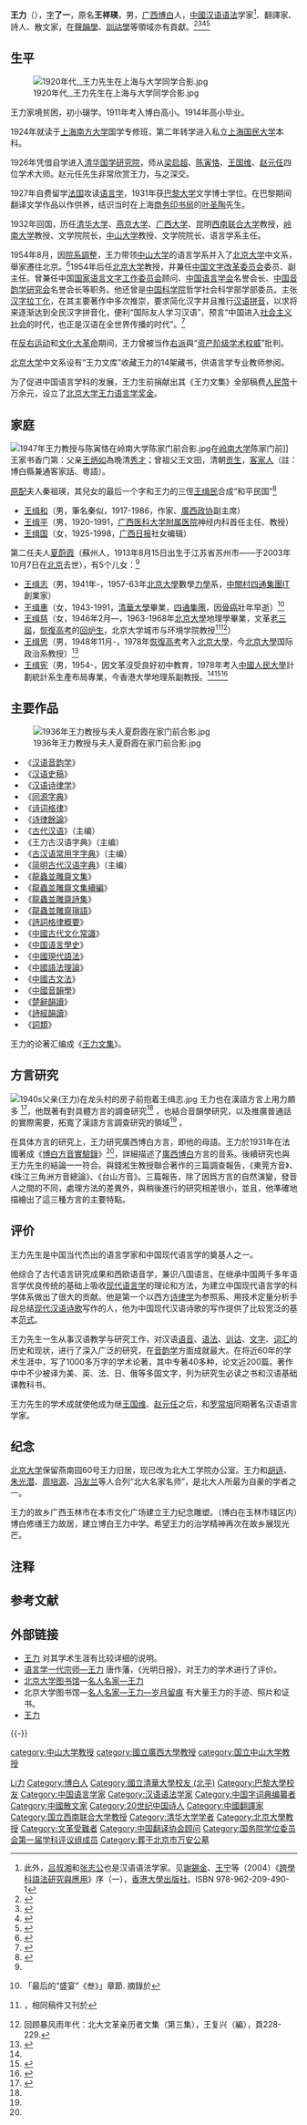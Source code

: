 {{original research|time=2018-10-02T15:22:30+00:00}}

{{他用
|subject=汉语语法学家
|other=同名或類似名的其它條目描述
|王力
}}

{{Infobox_Person
|name=王力

|image=File:1959年王力教授与夫人夏蔚霞和孩子王缉志、王缉惠、王缉慈、王缉思、王缉宪合影.jpg

|caption=1959年王力与夫人[[夏蔚霞|夏蔚霞]]和孩子[[王缉志|王缉志]]、王缉惠、王缉慈、王缉思、王缉宪
|zi=了一
|sex=男
|birth_name=王祥瑛
|birth_date={{birth date|1900|8|10}}
|birth_place={{QING}}[[廣西省|廣西省]][[梧州府|梧州府]][[博白縣|博白縣]]<br>（今[[玉林市|玉林市]][[博白縣|博白縣]]）
|date of death={{death date and age|1986|5|3|1900|8|10}}
|place of death={{PRC}}[[北京市|北京市]]
|nationality={{PRC}}
|past=[[北京大学|北京大学]]中文系一级教授
|educate=上海南方大学<br>上海国民大学<br>[[清华大学|清华大学]][[清華學校研究院|国学研究院]]<br>[[巴黎大学|巴黎大学]]文学博士
|work=《中国音韵学》<br>《中國古代文化常識》
|spouse=秦祖瑛<br>夏蔚霞
}}

'''王力'''（{{bd|1900年|8月10日|1986年|5月3日|catIdx=Wang Li}}），[[表字|字]]'''了一'''，原名'''王祥瑛'''，男，[[广西|广西]][[博白|博白]]人，[[中國|中國]][[汉语语法|汉语语法]]学家<ref>此外，[[吕叔湘|吕叔湘]]和[[张志公|张志公]]也是汉语语法学家。见[[謝錫金|謝錫金]]、[[王宁|王宁]]等（2004）《[[跨學科語法研究與應用|跨學科語法研究與應用]]》序（一），[[香港大學出版社|香港大學出版社]]。ISBN 978-962-209-490-1</ref>、翻譯家、詩人、散文家，在[[聲韻學|聲韻學]]、[[訓詁學|訓詁學]]等領域亦有貢獻。<ref>{{Cite book|title=20世纪中华人物名字号辞典|author=周家珍编著|publisher=法律出版社|year=2000|isbn=9787503628320|location=北京|pages=}}</ref><ref>{{Cite book|title=中华当代文化名人大辞典|author=张品兴, 殷登祥, 陈有进等主编|publisher=中国广播电视出版社|year=1992|isbn=9787504315137|location=北京|pages=}}</ref><ref>{{Cite book|title=民国人物大辞典|author=徐友春主编; 蔡鸿源, 周兴培副主编|publisher=河北人民出版社|year=1991|isbn=|location=石家庄|pages=}}</ref><ref>{{Cite book|title=中国文学大辞典 • 第二卷|author=马良春, 李福田总主编|publisher=天津人民出版社|year=1991|isbn=|location=天津|pages=}}</ref>

== 生平 ==
[[File:1920年代,_王力先生在上海与大学同学合影.jpg|thumb]]

{{fact|据说}}王力家境贫困，初小辍学。1911年考入博白高小。1914年高小毕业。

1924年就读于[[南方大學_(上海)|上海南方大学]]国学专修班，第二年转学进入私立[[上海国民大学|上海国民大学]]本科。

1926年凭借自学进入[[清华学校研究院|清华国学研究院]]，师从[[梁启超|梁启超]]、[[陈寅恪|陈寅恪]]、[[王国维|王国维]]、[[赵元任|赵元任]]四位学术大师。赵元任先生非常欣赏王力，与之深交。

1927年自费留学[[法国|法国]]攻读[[语言学|语言学]]，1931年获[[巴黎大学|巴黎大学]]文学博士学位。在巴黎期间翻译文学作品以作供养，结识当时在上海[[商务印书局|商务印书局]]的[[叶圣陶|叶圣陶]]先生。

1932年回国，历任[[清华大学|清华大学]]、[[燕京大学|燕京大学]]、[[广西大学|广西大学]]、昆明[[西南联合大学|西南联合大学]]教授，[[岭南大学_(广州)|岭南大学]]教授、文学院院长，[[中山大学|中山大学]]教授、文学院院长、语言学系主任。 

1954年8月，因[[院系調整|院系調整]]，王力带领[[中山大学|中山大学]]的语言学系并入了[[北京大学|北京大学]]中文系，舉家遷往北京。<ref name=":1">{{cite news|title=燕南园60号的家族记忆——专访王力先生长子、四通打字机发明人王缉志|url=https://www.pku.org.cn/memory/bdjw/83964.htm|archiveurl=https://web.archive.org/web/20200925001814/https://www.pku.org.cn/memory/bdjw/83964.htm|date=2014-06-13|archivedate=2020-09-25|publisher=北京大学校友网|accessdate=2020-09-25|dead-url=no}}</ref>1954年后任[[北京大学|北京大学]]教授，并兼任[[中国文字改革委员会|中国文字改革委员会]]委员、副主任。曾兼任中国[[国家语言文字工作委员会|国家语言文字工作委员会]]顾问、[[中国语言学会|中国语言学会]]名誉会长、[[中国音韵学研究会|中国音韵学研究会]]名誉会长等职务。他还曾是[[中国科学院|中国科学院]]哲学社会科学部学部委员。主张[[汉字拉丁化|汉字拉丁化]]，在其主要著作中多次推崇，要求简化汉字并且推行[[汉语拼音|汉语拼音]]，以求将来逐渐达到全民汉字拼音化，便利“国际友人学习汉语”，预言“中国进入[[社会主义社会|社会主义社会]]的时代，也正是汉语在全世界传播的时代”。<ref name="金華方言詞典">{{Cite book | author = 王力 | title = 漢語史稿 | location = 北京 | publisher = [[中華書局|中華書局]] | pages = 585|ISBN =978-7-101-08731-4| accessdate =  | url =  | language= zh-hant | quote = |date=2013年8月}}</ref>

在[[反右运动|反右运动]]和[[文化大革命|文化大革命]]期间，王力曾被当作[[右派|右派]]與“[[资产阶级学术权威|资产阶级学术权威]]”批判。

[[北京大学|北京大学]]中文系设有“王力文库”收藏王力的14架藏书，供语言学专业教师参阅。

为了促进中国语言学科的发展，王力生前捐献出其《王力文集》全部稿费[[人民幣|人民幣]]十万余元，设立了[[北京大学王力语言学奖金|北京大学王力语言学奖金]]。

== 家庭 ==

[[File:1947年王力教授与陈寅恪在岭南大学陈家门前合影.jpg|thumb]]在[[岭南大学_(广州)|岭南大学]]陈家门前]]
王家书香门第：父亲[[王炳如|王炳如]]為晚清[[秀才|秀才]]；曾祖父王文田，清朝[[科举|贡生]]，[[客家人|客家人]]（註：博白縣兼通客家話、粵語）。

[[原配|原配]]夫人秦祖瑛，其兒女的最后一个字和王力的三侄[[王缉民|王缉民]]合成“和平民国”<ref name=":2">{{Cite news|pages=第A20版|last=|title=生前一代雕龙手 身后三千倚马才 -- 王力的广东弟子傅雨贤和詹伯慧回忆王力|work=[[南方日报|南方日报]]|accessdate=2022-03-03|date=2011-04-01|url=https://kns.cnki.net/kcms/detail/detail.aspx?dbcode=CCND&dbname=CCNDLAST2011&filename=NFRB20110401A200|doi=10.28597/n.cnki.nnfrb.2011.001692|author=郭珊；周素琼； 何亮|language=zh}}</ref>
*[[王缉和|王缉和]]（男，筆名秦似，1917-1986，作家、[[广西壮族自治区政协|廣西政协]]副主席）
*[[王缉平|王缉平]]（男，1920-1991，[[广西医科大学附属医院|广西医科大学附属医院]]神经内科首任主任、教授）
*[[王缉国|王缉国]]（女，1925-1998，[[广西日报|广西日报]]社女编辑）

第二任夫人[[夏蔚霞|夏蔚霞]]（蘇州人，1913年8月15日出生于江苏省苏州市——于2003年10月7日在[[北京|北京]]去世），有5个儿女：<ref name=":2" />
*[[王缉志|王缉志]]（男，1941年-，1957-63年[[北京大學|北京大學]]數學[[力學|力學]]系，[[中關村|中關村]][[四通集團|四通集團]]IT創業家）
*[[王缉惠|王缉惠]]（女，1943-1991，[[清華大學|清華大學]]畢業，[[四通集團|四通集團]]，因[[骨癌|骨癌]]壯年早逝）<ref>{{cite book|title=《一路直行：我的企业理想》|author=李玉琢|publisher=[[当代中国出版社|当代中国出版社]]|date=2014年4月|}}「最后的“盛宴”《叁》」章節. 摘錄於{{cite news|title=最后的“盛宴”《叁》|publisher=|date=2017-07-04|author=|url=http://news.ca168.com/201707/79749.html|archiveurl=https://web.archive.org/web/20170713070946/http://news.ca168.com/201707/79749.html|archivedate=2017-07-13|accessdate=2020-09-25|dead-url=no}}</REF>
*[[王缉慈|王缉慈]]（女，1946年2月—，1963-1968年[[北京大學|北京大學]]地理學畢業，文革[[老三屆|老三屆]]，[[恢復高考|恢復高考]]的[[回炉生|回炉生]]，北京大学城市与环境学院教授<ref>{{cite news|title=王缉慈：琴鸣伴书香|publisher=新浪（轉自《人物》杂志）|date=2007-01-24|author=|url=http://news.sina.com.cn/c/2007-01-24/153512127584.shtml|archiveurl=https://web.archive.org/web/20200925011532/http://news.sina.com.cn/c/2007-01-24/153512127584.shtml|archivedate=2020-09-25|accessdate=2020-09-25|dead-url=no}}，相同稿件又刊於{{cite news|title=巾帼学人之王缉慈：琴鸣伴书香|publisher=北大新闻網|date=2006-03-06|author=北大新闻与传播学院|url=http://news.pku.edu.cn/xwzh/129-106049.htm|archiveurl=https://web.archive.org/web/20200925012317/http://news.pku.edu.cn/xwzh/129-106049.htm|archivedate=2020-09-25|accessdate=2020-09-25|dead-url=no}}</ref><ref>回顾暴风雨年代：北大文革亲历者文集（第三集），王复兴（編），頁228-229.</ref>）
*[[王缉思|王缉思]]（男，1948年11月-，1978年[[恢復高考|恢復高考]]考入[[北京大學|北京大學]]，今[[北京大學|北京大學]]国际政治系教授）<ref>{{cite news|title=王缉志|publisher=北京大学国际关系学院|date=|author=|url=https://www.sis.pku.edu.cn/teachers/wangjisi/|archiveurl=https://web.archive.org/web/20200611004131/https://www.sis.pku.edu.cn/teachers/wangjisi/|archivedate=2020-06-11|accessdate=2020-09-25|dead-url=no}}</ref>
*[[王缉宪|王缉宪]]（男，1954-，因文革沒受良好初中教育，1978年考入[[中國人民大學|中國人民大學]]計劃統計系生產布局專業，今香港大學地理系副教授。<ref name=":1" /><ref>{{cite news|title=香港大学教授：王缉宪|publisher=[[上海市科学技术委员会|上海市科学技术委员会]]|date=2014-10-24|author=|url=http://stcsm.sh.gov.cn/xwzx/zt/xtcxgxjo/jbjs/20141024/0016-4014.html|archiveurl=https://web.archive.org/web/20210120132906/http://stcsm.sh.gov.cn/xwzx/zt/xtcxgxjo/jbjs/20141024/0016-4014.html|archivedate=2021-01-20|accessdate=2020-09-25|dead-url=no}}</ref><ref>{{Cite news|last=王缉宪|title=青春、信念、身份以及异化：50年前的后浪|work=[[澎湃新闻|澎湃新闻]]|accessdate=2022-03-04|date=2020-06-05|url=https://www.thepaper.cn/newsDetail_forward_7685180}}</ref>

== 主要作品 ==

[[File:1936年王力教授与夫人夏蔚霞在家门前合影.jpg|thumb]]
*《[[汉语音韵学_(著作)|汉语音韵学]]》
*《[[汉语史稿|汉语史稿]]》
*《[[汉语诗律学|汉语诗律学]]》
*《[[同源字典|同源字典]]》
*《[[诗词格律|诗词格律]]》
*《[[诗律餘論|诗律餘論]]》
*《[[古代汉语_(著作)|古代汉语]]》（主编）
*《王力古汉语字典》（主编）
*《[[古汉语常用字字典|古汉语常用字字典]]》（主编）
*《[[简明古代汉语字典|简明古代汉语字典]]》（主编）
*《[[龍蟲並雕齋文集|龍蟲並雕齋文集]]》
*《[[龍蟲並雕齋文集續編|龍蟲並雕齋文集續編]]》
*《[[龍蟲並雕齋詩集|龍蟲並雕齋詩集]]》
*《[[龍蟲並雕齋瑣語|龍蟲並雕齋瑣語]]》
*《[[詩詞格律概要|詩詞格律概要]]》
*《[[中國古代文化常識|中國古代文化常識]]》
*《[[中国语言學史|中国语言學史]]》
*《[[中國現代語法|中國現代語法]]》
*《[[中國語法理論|中國語法理論]]》
*《[[中國古文法|中國古文法]]》
*《[[中國音韻學|中國音韻學]]》
*《[[楚辭韻讀|楚辭韻讀]]》
*《[[詩經韻讀|詩經韻讀]]》
*《[[詞類_(著作)|詞類]]》
王力的论著汇编成《[[王力文集|王力文集]]》。

== 方言研究 ==

[[File:1940s父亲(王力)在龙头村的房子前抱着王缉志.jpg|thumb]]
王力也在漢語方言上用力頗多 <ref name=":0">{{cite journal|title=王力先生與漢語方言研究|author=|url=http://www.oaj.pku.edu.cn/zgyyx/CN/Y2014/V0/I%E7%AC%AC7%E8%BE%91/130|last=张|first=振兴|date=2014-01-01|journal=中国语言学|publisher=[[北京大学出版社|北京大学出版社]]|accessdate=2015-07-02|year=|page=130-135|pages=|isbn=978-7-301-24185-1|id={{NLC|007362823}}}}</ref>，他既著有對具體方言的調查研究<ref name=":0" /> ，也結合音韻學研究，以及推廣普通話的實際需要，拓寬了漢語方言調查研究的領域<ref name=":0" /> 。

在具体方言的研究上，王力研究廣西博白方言，即他的母語。王力於1931年在法國著成《[[博白方音實驗錄|博白方音實驗錄]]》<ref name=":0" />，詳細描述了[[廣西|廣西]][[博白|博白]]方言的音系。後續研究也與王力先生的結論一一符合。與錢淞生教授聯合著作的三篇調查報告，《東莞方音》、《珠江三角洲方音總論》、《台山方音》。三篇報告，除了因爲方言的自然演變，發音人之間的不同，處理方法的差異外，與稍後進行的研究相差很小，並且，他準確地描繪出了這三種方言的主要特點。

== 评价 ==
王力先生是中国当代杰出的语言学家和中国现代语言学的奠基人之一。

他综合了古代语言研究成果和西欧语音学，兼识八国语言。在继承中国两千多年语言学优良传统的基础上吸收[[现代语言学|现代语言学]]的理论和方法，为建立中国现代语言学的科学体系做出了很大的贡献。他是第一个以西方[[诗律学|诗律学]]为参照系、用技术定量分析手段总结[[现代汉语诗歌|现代汉语诗歌]]写作的人，他为中国现代汉语诗歌的写作提供了比较宽泛的基本[[范式|范式]]。

王力先生一生从事汉语教学与研究工作，对汉语[[语音学|语音]]、[[语法学|语法]]、[[训诂学|训诂]]、[[文字学|文字]]、[[词汇学|词汇]]的历史和现状，进行了深入广泛的研究，在[[音韵学|音韵学]]方面成就最大。在将近60年的学术生涯中，写了1000多万字的学术论著，其中专著40多种，论文近200篇。著作中中不少被译为美、英、法、日、俄等多国文字，列为研究生必读之书和汉语基础课教科书。 

王力先生的学术成就使他成为继[[王国维|王国维]]、[[赵元任|赵元任]]之后，和[[罗常培|罗常培]]同期著名汉语语言学家。

== 纪念 ==
[[北京大学|北京大学]]保留燕南园60号王力旧居，现已改为北大工学院办公室。王力和[[胡适|胡适]]、[[朱光潜|朱光潜]]、[[周培源|周培源]]、[[冯友兰|冯友兰]]等人合列“北大名家名师”，是北大人所最为自豪的学者之一。

王力的故乡广西玉林市在本市文化广场建立王力纪念雕塑。（博白在玉林市辖区内）博白修缮王力故居，建立博白王力中学。希望王力的治学精神再次在故乡展现光芒。

== 注释 ==
{{NoteFoot}}

== 参考文献 ==
{{Reflist|30em}}

== 外部链接 ==
{{Commons category|Wang Li (linguist)}}
* [https://web.archive.org/web/20040830024220/http://yyxx.sdu.edu.cn/content/yuyanxuejia/yyxj-wl.htm 王力] 对其学术生涯有比较详细的说明。
* [http://www.gmw.cn/01gmrb/2000-11/21/GB/11%5E18611%5E0%5EGMB3-205.htm 语言学一代宗师—王力]{{Wayback|url=http://www.gmw.cn/01gmrb/2000-11/21/GB/11%5E18611%5E0%5EGMB3-205.htm |date=20040924020202 }} 唐作藩，《光明日报》，对王力的学术进行了评价。
* [[北京大学图书馆|北京大学图书馆]]—[https://web.archive.org/web/20040804094603/http://162.105.138.23/bdms/mr_index.asp?id=22 名人名家—王力]
* 北京大学图书馆—[https://web.archive.org/web/20040817145212/http://162.105.138.23/bdms/photos.asp?id=22 名人名家—王力—岁月留痕] 有大量王力的手迹、照片和证书。
* [https://web.archive.org/web/20041129203638/http://web.hku.hk:8300/simplified/wanglgb.html 王力]

{{-}}
{{中国科学院哲学社会科学部院士}}
{{漢語音韻學}}
{{中国文字改革委员会拼音方案委员会}}
{{国务院学位委员会第一届学科评议组/文学}}
{{Navboxes 
| title = 王力在[[中国翻译协会|中国翻译协会]]的职务
| list1 =
{{中国翻译工作者协会第一届理事会}}
{{中国翻译工作者协会第二届理事会}}
}}
{{Navboxes
| title = 王力在[[中国语言学会|中国语言学会]]的职务
| list1 =
{{中国语言学会第一届理事会}}
}}

{{Authority control}}

{{DEFAULTSORT:Wang Li}}
[[Category:王姓|Li力]]
[[Category:博白人|Category:博白人]]
[[Category:國立清華大學校友_(北平)|Category:國立清華大學校友 (北平)]]
[[Category:巴黎大學校友|Category:巴黎大學校友]]
[[Category:中国语言学家|Category:中国语言学家]]
[[Category:汉语语法学家|Category:汉语语法学家]]
[[Category:中国字词典编纂者|Category:中国字词典编纂者]]
[[Category:中國散文家|Category:中國散文家]]
[[Category:20世纪中国诗人|Category:20世纪中国诗人]]
[[Category:中國翻譯家|Category:中國翻譯家]]
[[category:中山大学教授|category:中山大学教授]]
[[category:國立廣西大學教授|category:國立廣西大學教授]]
[[category:国立中山大学教授|category:国立中山大学教授]]
[[Category:国立西南联合大学教授|Category:国立西南联合大学教授]]
[[Category:清华大学学者|Category:清华大学学者]]
[[Category:北京大學教授|Category:北京大學教授]]
[[Category:文革受難者|Category:文革受難者]]
[[Category:中国翻译协会顾问|Category:中国翻译协会顾问]]
[[Category:国务院学位委员会第一届学科评议组成员|Category:国务院学位委员会第一届学科评议组成员]]
[[Category:葬于北京市万安公墓|Category:葬于北京市万安公墓]]